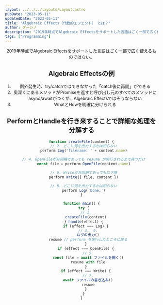 ```yaml
---
layout: ../../../layouts/Layout.astro
pubDate: "2023-05-11"
updatedDate: "2023-05-11"
title: "Algebraic Effects（代数的エフェクト） とは？"
author: ダーシノ
description: "2019年時点でAlgebraic Effectsをサポートした言語はごく一部で広く使えるものではない。"
tags: ["Programming"]
---
```



<Header {...frontmatter} />

2019年時点で[Algebraic Effects](https://overreacted.io/ja/algebraic-effects-for-the-rest-of-us/)をサポートした言語はごく一部で広く使えるものではない。

## Algebraic Effectsの例

1. 例外発生時、try/catchではできなかった「catch後に再開」ができる
1. 奥深くにあるメソッドがPromiseを返すと呼び出し元のすべてのメソッドにasync/awaitがつくが、Algebraic Effectsではそうならない
1. WhatとHowを明確に分けられる


## PerformとHandleを行き来することで詳細な処理を分解する

```js
function createFile(content) {
  // 2. どこに何を出力するかは知らない
  perform Log('filename: ' + content.name)

  // 4. OpenFileが非同期であっても resume が実行されるまで待つだけ
  const file = perform OpenFile(content.name)

  // 6. Writeが非同期であっても以下略
  perform Write({ file, content })

  // 8. どこに何を出力するかは知らない
  perform Log('Done:')
}

function main() {
  try {
    // 1.
    createFile(content)
  } handle(effect) {
    if (effect === Log) {
      // 3., 9.
      ログの出力()
      resume // perform を実行したところに戻る
    }
    if (effect === OpenFile) {
      // 5.
      const file = await ファイルを開く()
      resume with file
    }
    if (effect === Write) {
      // 7.
      await ファイルの書き込み()
      resume
    }
  }
}
```
